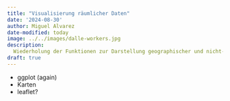 ```yaml
---
title: "Visualisierung räumlicher Daten"
date: '2024-08-30'
author: Miguel Alvarez
date-modified: today
image: ../../images/dalle-workers.jpg
description:
  Wiederholung der Funktionen zur Darstellung geographischer und nicht-geographischer Informationen.
draft: true
---
```


- ggplot (again)
- Karten
- leaflet?
